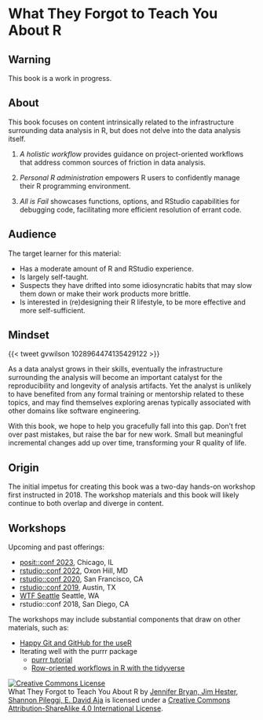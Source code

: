 # What They Forgot to Teach You About R

::: {.callout-warning}
## Warning

This book is a work in progress.
:::

## About 

This book focuses on content intrinsically related to the infrastructure surrounding
data analysis in R, but does not delve into the data analysis itself.

1. _A holistic workflow_ provides guidance on project-oriented workflows 
that address common sources of friction in data analysis. 

2. _Personal R administration_ empowers R users to confidently manage 
their R programming environment.

3. _All is Fail_ showcases functions, options, and RStudio capabilities for 
debugging code, facilitating more efficient resolution of errant code. 

## Audience 

The target learner for this material:

  * Has a moderate amount of R and RStudio experience.
  * Is largely self-taught.
  * Suspects they have drifted into some idiosyncratic habits that may slow
    them down or make their work products more brittle.
  * Is interested in (re)designing their R lifestyle, to be more effective and
    more self-sufficient.
    
## Mindset

{{< tweet gvwilson 1028964474135429122 >}}

As a data analyst grows in their skills, eventually the infrastructure
surrounding the analysis will become an important catalyst for the reproducibility 
and longevity of analysis artifacts. Yet the analyst is unlikely to have benefited
from any formal training or mentorship related to these topics, and may find themselves
exploring arenas typically associated with other domains like software engineering.

With this book, we hope to help you gracefully fall into this gap. Don't fret
over past mistakes, but raise the bar for new work. Small but meaningful
incremental changes add up over time, transforming your R quality of life.


## Origin 

The initial impetus for creating this book was a two-day hands-on workshop first 
instructed in 2018. The workshop materials and this book will likely continue to
both overlap and diverge in content.

## Workshops 

Upcoming and past offerings:

  * [posit::conf 2023](https://posit.co/conference/), Chicago, IL
  * [rstudio::conf 2022](https://rstats-wtf.github.io/wtf-2022-rsc/), Oxon Hill, MD
  * [rstudio::conf 2020](https://rstats-wtf.github.io/wtf-2020-rsc/), San Francisco, CA
  * [rstudio::conf 2019](https://rstats-wtf.github.io/wtf-2019-rsc/), Austin, TX
  * [WTF Seattle](https://github.com/rstats-wtf/wtf-2018-seattle) Seattle, WA
  * rstudio::conf 2018, San Diego, CA
  
The workshops may include substantial components that draw on other materials, such as:

  * [Happy Git and GitHub for the useR](https://happygitwithr.com)
  * Iterating well with the purrr package
    - [purrr tutorial](https://jennybc.github.io/purrr-tutorial/)
    - [Row-oriented workflows in R with the tidyverse](https://github.com/jennybc/row-oriented-workflows#readme)

<a rel="license" href="http://creativecommons.org/licenses/by-sa/4.0/"><img alt="Creative Commons License" style="border-width:0" src="https://i.creativecommons.org/l/by-sa/4.0/88x31.png" /></a><br /><span xmlns:dct="http://purl.org/dc/terms/" property="dct:title">What They Forgot to Teach You About R</span> by <a xmlns:cc="http://creativecommons.org/ns#" href="https://github.com/jennybc/what-they-forgot" property="cc:attributionName" rel="cc:attributionURL">Jennifer Bryan, Jim Hester, Shannon Pileggi, E. David Aja</a> is licensed under a <a rel="license" href="http://creativecommons.org/licenses/by-sa/4.0/">Creative Commons Attribution-ShareAlike 4.0 International License</a>.


